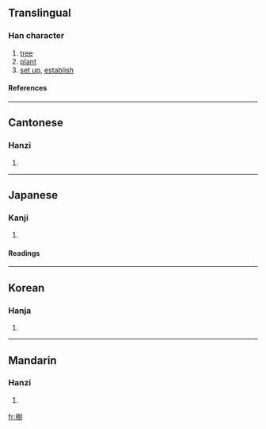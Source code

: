 {{see|树}}

==Translingual==
===Han character===
{{Han char|rn=75|rad=木|as=12|sn=16|four=4490<sub>0</sub>|canj=木土廿戈 (DGTI)}}
# [[tree]]
# [[plant]]
# [[set up]], [[establish]]
====References====
{{Han ref|kx=0551.290|dkj=15496|dj=0940.050|hdz=21287.040|uh=6A39|ud=27193|bh=BEF0|bd=48880}}

----
==Cantonese==
===Hanzi===
{{yue-hanzi|jyut=|y=syu6}}
# {{defn|Cantonese}}

----
==Japanese==
===Kanji===
{{ja-kanji|grade=6|rs=木12}}
# {{defn|Japanese}} 
====Readings====
{{ja-readings|on=[[じゅ]] (ju)|kun=[[うえる]] (ueru), [[たてる]] (tateru), [[き]] (ki)}}

----
==Korean==
===Hanja===
{{ko-hanja|hangeul=[[수]]|eumhun=|rv=su|mr=su|y=swu}}
# {{defn|Korean}}

----
==Mandarin==
===Hanzi===
{{cmn-hanzi|sim=树|pin=[[shù]] (shu4), [[zǔn]] (zun3)|wg=shu<sup>4</sup>, tsun<sup>3</sup>}}
# {{defn|Mandarin}}

[[fr:樹]]